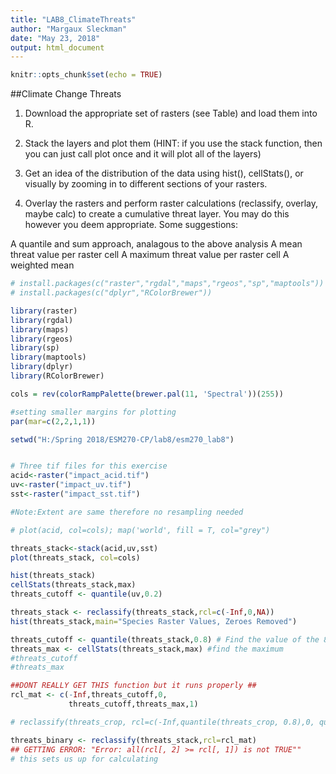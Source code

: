 ```yaml
---
title: "LAB8_ClimateThreats"
author: "Margaux Sleckman"
date: "May 23, 2018"
output: html_document
---
```


```r
knitr::opts_chunk$set(echo = TRUE)
```

##Climate Change Threats 

1. Download the appropriate set of rasters (see Table) and load them into R.

2. Stack the layers and plot them (HINT: if you use the stack function, then you can just call plot once and it will plot all of the layers)

3. Get an idea of the distribution of the data using hist(), cellStats(), or visually by zooming in to different sections of your rasters.

4. Overlay the rasters and perform raster calculations (reclassify, overlay, maybe calc) to create a cumulative threat layer. You may do this however you deem appropriate. Some suggestions:

  A quantile and sum approach, analagous to the above analysis
  A mean threat value per raster cell
  A maximum threat value per raster cell
  A weighted mean
  
  

```r


# install.packages(c("raster","rgdal","maps","rgeos","sp","maptools"))
# install.packages(c("dplyr","RColorBrewer"))

library(raster)
library(rgdal)
library(maps)
library(rgeos)
library(sp)
library(maptools)
library(dplyr)
library(RColorBrewer)

```

```r

cols = rev(colorRampPalette(brewer.pal(11, 'Spectral'))(255)) 

#setting smaller margins for plotting
par(mar=c(2,2,1,1))

```

  
```r

setwd("H:/Spring 2018/ESM270-CP/lab8/esm270_lab8")


# Three tif files for this exercise 
acid<-raster("impact_acid.tif")
uv<-raster("impact_uv.tif")
sst<-raster("impact_sst.tif")

#Note:Extent are same therefore no resampling needed 

# plot(acid, col=cols); map('world', fill = T, col="grey")

```
```r

threats_stack<-stack(acid,uv,sst)
plot(threats_stack, col=cols)

hist(threats_stack)
cellStats(threats_stack,max)
threats_cutoff <- quantile(uv,0.2)

threats_stack <- reclassify(threats_stack,rcl=c(-Inf,0,NA))
hist(threats_stack,main="Species Raster Values, Zeroes Removed")

threats_cutoff <- quantile(threats_stack,0.8) # Find the value of the 80th percentile --> i want 20 top threats
threats_max <- cellStats(threats_stack,max) #find the maximum
#threats_cutoff
#threats_max

##DONT REALLY GET THIS function but it runs properly ## 
rcl_mat <- c(-Inf,threats_cutoff,0,
             threats_cutoff,threats_max,1)

# reclassify(threats_crop, rcl=c(-Inf,quantile(threats_crop, 0.8),0, quantile (threats_crop, 0.8), cellStats(threats_crop, max),1))

threats_binary <- reclassify(threats_stack,rcl=rcl_mat)
## GETTING ERROR: "Error: all(rcl[, 2] >= rcl[, 1]) is not TRUE""
# this sets us up for calculating 
```

```r


```

